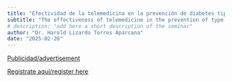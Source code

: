 ```yaml
---
title: "Efectividad de la telemedicina en la prevención de diabetes tipo 2"
subtitle: "The effectiveness of telemedicine in the prevention of type 2 diabetes mellitus: a systematic review and meta-analysis of interventions" 
# description: "add here a short description of the seminar" 
author: "Dr. Harold Lizardo Torres Aparcana"
date: "2025-02-26"
---
```


[Publicidad/advertisement](2025-02-26.pdf)

[Registrate aquí/register
here](https://aarhusuniversity.zoom.us/meeting/register/u5AlcOygqj8pGN2H90m4227f_2Ecz7ncKHyp)
